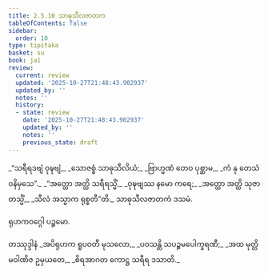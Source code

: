 ```yaml
---
title: 2.5.10 သာဓုသီလဇာတက
tableOfContents: false
sidebar:
  order: 10
type: tipitaka
basket: su
book: ja1
review:
  current: review
  updated: '2025-10-27T21:48:43.902937'
  updated_by: ''
  notes: ''
  history:
  - state: review
    date: '2025-10-27T21:48:43.902937'
    updated_by: ''
    notes: ''
    previous_state: draft
---
```



<ReviewStatus review={frontmatter.review} showDetails={true} />

<HypothesisAnnotation frontmatter={frontmatter} />

<DynamicBreadcrumb />

<Division number="99" book="ja1" e="ch" v="22" p="52">

<Paragraph number="497" type="verses" book="ja1">
_“သရီရဒဗျံ ဝုဍ္ဎဗျံ,_  
_သောဇစ္စံ သာဓုသီလိယံ;_  
_ဗြာဟ္မဏံ တေဝ ပုစ္ဆာမ,_  
_ကံ နု တေသံ ဝနိမှသေ”._  

</Paragraph>

</Division>
<Division number="100" book="ja1" e="ch" v="22" p="52">

<Paragraph number="498" type="verses" book="ja1">
_“အတ္ထော အတ္ထိ သရီရသ္မိံ,_  
_ဝုဍ္ဎဗျဿ နမော ကရေ;_  
_အတ္ထော အတ္ထိ သုဇာတသ္မိံ,_  
_သီလံ အသ္မာက ရုစ္စတီ”တိ._  


</Paragraph>
</Division>

<Paragraph number="499" type="center" book="ja1">
သာဓုသီလဇာတကံ ဒသမံ.

  
ရုဟကဝဂ္ဂေါ ပဉ္စမော.



</Paragraph>

<Paragraph number="500" type="center" book="ja1">
တဿုဒ္ဒါနံ


</Paragraph>

<Paragraph number="501" type="verses" book="ja1">
_အပိရုဟက ရူပဝတီ မုသလော,_  
_ပဝသန္တိ သပဉ္စမပေါက္ခရဏီ;_  
_အထ မုတ္တိမဝါဏိဇ ဥမှယတေ,_  
_စိရအာဂတ ကောဋ္ဌ သရီရ ဒသာတိ._
</Paragraph>